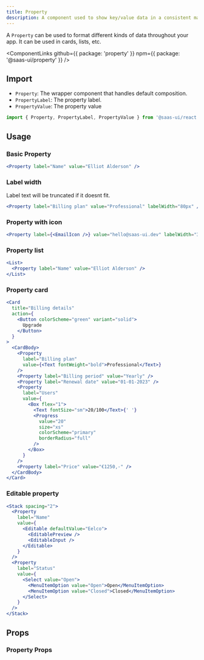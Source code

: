 ```yaml
---
title: Property
description: A component used to show key/value data in a consistent manner.
---
```


A `Property` can be used to format different kinds of data throughout your app.
It can be used in cards, lists, etc.

<ComponentLinks
  github={{ package: 'property' }}
  npm={{ package: '@saas-ui/property' }}
/>

## Import

- `Property`: The wrapper component that handles default composition.
- `PropertyLabel`: The property label.
- `PropertyValue`: The property value

```ts
import { Property, PropertyLabel, PropertyValue } from '@saas-ui/react'
```

## Usage

### Basic Property

```jsx
<Property label="Name" value="Elliot Alderson" />
```

### Label width

Label text will be truncated if it doesnt fit.

```jsx
<Property label="Billing plan" value="Professional" labelWidth="80px" />
```

### Property with icon

```jsx
<Property label={<EmailIcon />} value="hello@saas-ui.dev" labelWidth="32px" />
```

### Property list

```jsx
<List>
  <Property label="Name" value="Elliot Alderson" />
</List>
```

### Property card

```jsx
<Card
  title="Billing details"
  action={
    <Button colorScheme="green" variant="solid">
      Upgrade
    </Button>
  }
>
  <CardBody>
    <Property
      label="Billing plan"
      value={<Text fontWeight="bold">Professional</Text>}
    />
    <Property label="Billing period" value="Yearly" />
    <Property label="Renewal date" value="01-01-2023" />
    <Property
      label="Users"
      value={
        <Box flex="1">
          <Text fontSize="sm">20/100</Text>{' '}
          <Progress
            value="20"
            size="xs"
            colorScheme="primary"
            borderRadius="full"
          />
        </Box>
      }
    />
    <Property label="Price" value="€1250,-" />
  </CardBody>
</Card>
```

### Editable property

```jsx
<Stack spacing="2">
  <Property
    label="Name"
    value={
      <Editable defaultValue="Eelco">
        <EditablePreview />
        <EditableInput />
      </Editable>
    }
  />
  <Property
    label="Status"
    value={
      <Select value="Open">
        <MenuItemOption value="Open">Open</MenuItemOption>
        <MenuItemOption value="Closed">Closed</MenuItemOption>
      </Select>
    }
  />
</Stack>
```

## Props

### Property Props
